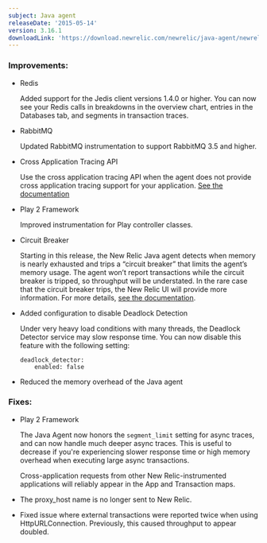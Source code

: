 ```yaml
---
subject: Java agent
releaseDate: '2015-05-14'
version: 3.16.1
downloadLink: 'https://download.newrelic.com/newrelic/java-agent/newrelic-agent/3.16.1/'
---
```


### Improvements:

* Redis

  Added support for the Jedis client versions 1.4.0 or higher. You can now see your Redis calls in breakdowns in the overview chart, entries in the Databases tab, and segments in transaction traces.
* RabbitMQ

  Updated RabbitMQ instrumentation to support RabbitMQ 3.5 and higher.
* Cross Application Tracing API

  Use the cross application tracing API when the agent does not provide cross application tracing support for your application. [See the documentation](http://newrelic.github.io/java-agent-api/javadoc/com/newrelic/api/agent/Transaction.html)
* Play 2 Framework

  Improved instrumentation for Play controller classes.
* Circuit Breaker

  Starting in this release, the New Relic Java agent detects when memory is nearly exhausted and trips a “circuit breaker” that limits the agent’s memory usage. The agent won’t report transactions while the circuit breaker is tripped, so throughput will be understated. In the rare case that the circuit breaker trips, the New Relic UI will provide more information. For more details, [see the documentation](https://docs.newrelic.com/docs/agents/java-agent/custom-instrumentation/java-agent-custom-instrumentation-circuit-breaker).
* Added configuration to disable Deadlock Detection

  Under very heavy load conditions with many threads, the Deadlock Detector service may slow response time. You can now disable this feature with the following setting:

  ```
  deadlock_detector:
      enabled: false
  ```
* Reduced the memory overhead of the Java agent

### Fixes:

* Play 2 Framework

  The Java Agent now honors the `segment_limit` setting for async traces, and can now handle much deeper async traces. This is useful to decrease if you're experiencing slower response time or high memory overhead when executing large async transactions.

  Cross-application requests from other New Relic-instrumented applications will reliably appear in the App and Transaction maps.
* The proxy_host name is no longer sent to New Relic.
* Fixed issue where external transactions were reported twice when using HttpURLConnection. Previously, this caused throughput to appear doubled.
